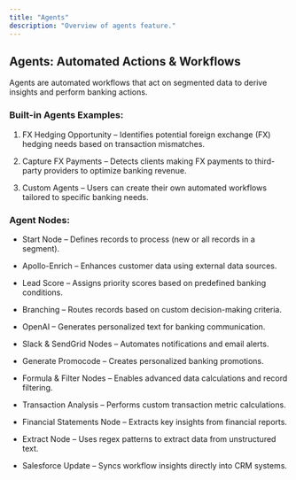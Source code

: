 ```yaml
---
title: "Agents"
description: "Overview of agents feature."
---
```


## Agents: Automated Actions & Workflows

Agents are automated workflows that act on segmented data to derive insights and perform banking actions.

### Built-in Agents Examples:

1. FX Hedging Opportunity – Identifies potential foreign exchange (FX) hedging needs based on transaction mismatches.

2. Capture FX Payments – Detects clients making FX payments to third-party providers to optimize banking revenue.

3. Custom Agents – Users can create their own automated workflows tailored to specific banking needs.

### Agent Nodes:

* Start Node – Defines records to process (new or all records in a segment).

* Apollo-Enrich – Enhances customer data using external data sources.

* Lead Score – Assigns priority scores based on predefined banking conditions.

* Branching – Routes records based on custom decision-making criteria.

* OpenAI – Generates personalized text for banking communication.

* Slack & SendGrid Nodes – Automates notifications and email alerts.

* Generate Promocode – Creates personalized banking promotions.

* Formula & Filter Nodes – Enables advanced data calculations and record filtering.

* Transaction Analysis – Performs custom transaction metric calculations.

* Financial Statements Node – Extracts key insights from financial reports.

* Extract Node – Uses regex patterns to extract data from unstructured text.

* Salesforce Update – Syncs workflow insights directly into CRM systems.